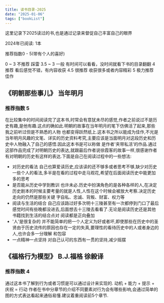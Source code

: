 ```yaml
---
title: 读书目录-2025
date: "2025-01-06"
tags: ["bookList"]
---
```


这里记录下2025读过的书,也是通过记录来督促自己丰富自己的眼界

2024年已阅读: 1本

推荐指数0 - 5(带有个人的喜好)

0 ~ 3 不推荐 踩雷
3.5 ~ 3 一般 有时间可以看看，没时间就看下书的目录翻翻 
4  推荐 看后感觉不错，有内容收获
4.5 很推荐 收获很多或者内容精彩
5 极力推荐  佳作

## 《明朝那些事儿》 当年明月

### 推荐指数 5
在比较集中的时间阅读完了这本书,时常会有意犹未尽的感觉,作者之前说过不是历史有趣,是他有趣.这点的确如此.明朝的故事在当年明月的笔下仿佛活了起来,那些我之前听过但是不熟悉的人物
也都变得跃然纸上.这本书之所以能成为佳作,不光是当年明月风趣的文笔、详实的历史资料考究,主要应该是当面明月对这段历史和历史中人物融入了自己的感悟.因此这本书是可以称做
是作者'夹带私活'的作品.通过这部作品完成了对明朝历史的表达,就跟最后作者说徐霞客的故事一样,很感谢作者有对明朝的历史有这样的表达.下面是自己在阅读过程中的一些想法:
* 对历史的看法 自己也算爱读历史,应该读的还不够多或者思考不够,缺少对历史一些个人的看法,多半是在看的过程中走马观花,希望在后面阅读历史中能更加多的思考
* 是否能从历史中学到教训  也许未必.历史中扮演角色的是各种各样的人,在决定历史剧本的时候主要考量的就是人性,人性在这个时候会被放大考察.决定历史走向的仍然是那些关键
字自私、忠诚、背叛、财富、权力等
* 阅读与生活的结合 自己应该路过好多次明十三陵甚至有一次都停到门口了最后感觉时间有些晚都没进去,后面想去十三陵去看看了.无论是阅读历史还是其他书籍找到生活的结合点对
阅读都是正向叠加
* '人'是很复杂的  并不能简单的把一个人定义为好或者坏,即使那些在历史中的圣贤由于历史流传的原因也存在一定的失真,要理性的看待历史中的人或者身边的人,也许会多一分理解
和包容
* 一点精神一点坚持  对自己认可的东西有一贯的坚持,减少摇摆

## 《福格行为模型》 B.J.福格 徐毅译

### 推荐指数 4
通过这本书了解到行为或者习惯是可以通过设计来实现的. 
动机 + 能力 + 提示 + 庆祝 = 行动
作者在书中分章节的介绍不同要素对行为会有哪些影响,会通过简单的图的方式表达看起来通俗易懂.建议着重阅读前5个章节.


